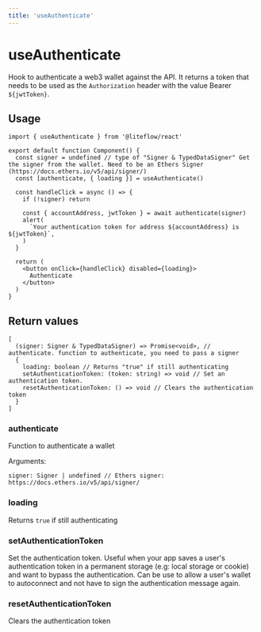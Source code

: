 ```yaml
---
title: 'useAuthenticate'
---
```


# useAuthenticate

Hook to authenticate a web3 wallet against the API. It returns a token that needs to be used as the `Authorization` header with the value Bearer `${jwtToken}`.

## Usage

```tsx
import { useAuthenticate } from '@liteflow/react'

export default function Component() {
  const signer = undefined // type of "Signer & TypedDataSigner" Get the signer from the wallet. Need to be an Ethers Signer (https://docs.ethers.io/v5/api/signer/)
  const [authenticate, { loading }] = useAuthenticate()

  const handleClick = async () => {
    if (!signer) return

    const { accountAddress, jwtToken } = await authenticate(signer)
    alert(
      `Your authentication token for address ${accountAddress} is ${jwtToken}`,
    )
  }

  return (
    <button onClick={handleClick} disabled={loading}>
      Authenticate
    </button>
  )
}
```

## Return values

```tsx
[
  (signer: Signer & TypedDataSigner) => Promise<void>, // authenticate. function to authenticate, you need to pass a signer
  {
    loading: boolean // Returns "true" if still authenticating
    setAuthenticationToken: (token: string) => void // Set an authentication token.
    resetAuthenticationToken: () => void // Clears the authentication token
  }
]
```

### authenticate

Function to authenticate a wallet

Arguments:

```tsx
signer: Signer | undefined // Ethers signer: https://docs.ethers.io/v5/api/signer/
```

### loading

Returns `true` if still authenticating

### setAuthenticationToken

Set the authentication token.
Useful when your app saves a user's authentication token in a permanent storage (e.g: local storage or cookie) and want to bypass the authentication.
Can be use to allow a user's wallet to autoconnect and not have to sign the authentication message again.

### resetAuthenticationToken

Clears the authentication token
